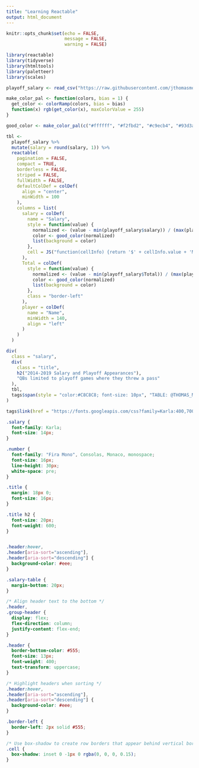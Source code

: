 ```yaml
---
title: "Learning Reactable"
output: html_document
---
```


```r
knitr::opts_chunk$set(echo = FALSE,
                      message = FALSE,
                      warning = FALSE)
```

```r
library(reactable)
library(tidyverse)
library(htmltools)
library(paletteer)
library(scales)
```

```r
playoff_salary <- read_csv("https://raw.githubusercontent.com/jthomasmock/radix_themockup/master/_posts/2020-05-13-qb-salaries-vs-playoff-appearances/playoff_salary.csv")
```

```r
make_color_pal <- function(colors, bias = 1) {
  get_color <- colorRamp(colors, bias = bias)
  function(x) rgb(get_color(x), maxColorValue = 255)
}

good_color <- make_color_pal(c("#ffffff", "#f2fbd2", "#c9ecb4", "#93d3ab", "#35b0ab"), bias = 2)
```

```r
tbl <- 
  playoff_salary %>% 
  mutate(salary = round(salary, 1)) %>% 
  reactable(
    pagination = FALSE,
    compact = TRUE,
    borderless = FALSE,
    striped = FALSE,
    fullWidth = FALSE,
    defaultColDef = colDef(
      align = "center",
      minWidth = 100
    ),
    columns = list(
      salary = colDef(
        name = "Salary",
        style = function(value) {
          normalized <- (value - min(playoff_salary$salary)) / (max(playoff_salary$salary) - min(playoff_salary$salary))
          color <- good_color(normalized)
          list(background = color)
        },
        cell = JS("function(cellInfo) {return '$' + cellInfo.value + 'M'}")
      ),
      Total = colDef(
        style = function(value) {
          normalized <- (value - min(playoff_salary$Total)) / (max(playoff_salary$Total) - min(playoff_salary$Total))
          color <- good_color(normalized)
          list(background = color)
        },
        class = "border-left"
      ),
      player = colDef(
        name = "Name",
        minWidth = 140,
        align = "left"
      )
    )
  )
```

```r
div(
  class = "salary",
  div(
    class = "title",
    h2("2014-2019 Salary and Playoff Appearances"),
    "QBs limited to playoff games where they threw a pass"
  ),
  tbl,
  tags$span(style = "color:#C8C8C8; font-size: 10px", "TABLE: @THOMAS_MOCK | DATA: PRO-FOOTBALL-REFERENCE.COM & OVERTHECAP.COM")
)
```

```r
tags$link(href = "https://fonts.googleapis.com/css?family=Karla:400,700|Fira+Mono&display=fallback", rel = "stylesheet")
```

```css
.salary {
  font-family: Karla;
  font-size: 14px;
}

.number {
  font-family: "Fira Mono", Consolas, Monaco, monospace;
  font-size: 16px;
  line-height: 30px;
  white-space: pre;
}

.title {
  margin: 18px 0;
  font-size: 16px;
}

.title h2 {
  font-size: 20px;
  font-weight: 600;
}


.header:hover,
.header[aria-sort="ascending"],
.header[aria-sort="descending"] {
  background-color: #eee;
}

.salary-table {
  margin-bottom: 20px;
}

/* Align header text to the bottom */
.header,
.group-header {
  display: flex;
  flex-direction: column;
  justify-content: flex-end;
}

.header {
  border-bottom-color: #555;
  font-size: 13px;
  font-weight: 400;
  text-transform: uppercase;
}

/* Highlight headers when sorting */
.header:hover,
.header[aria-sort="ascending"],
.header[aria-sort="descending"] {
  background-color: #eee;
}

.border-left {
  border-left: 2px solid #555;
}

/* Use box-shadow to create row borders that appear behind vertical borders */
.cell {
  box-shadow: inset 0 -1px 0 rgba(0, 0, 0, 0.15);
}
```

